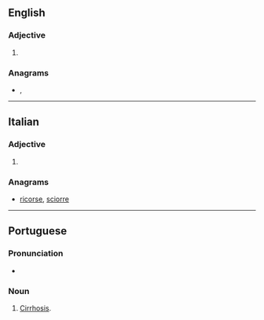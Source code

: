 ==English==

===Adjective===
{{en-adj|-}}

# {{alternative spelling of|cirrhose|lang=en}}

===Anagrams===
* {{l|en|corries}}, {{l|en|crosier}}

----

==Italian==

===Adjective===
{{head|it|adjective form}}

# {{feminine plural of|cirroso|lang=it}}

===Anagrams===
* [[ricorse#Italian|ricorse]], [[sciorre#Italian|sciorre]]

----

==Portuguese==

===Pronunciation===
* {{rhymes|ɔzi|lang=pt}}

===Noun===
{{pt-noun|f}}

# [[cirrhosis|Cirrhosis]].